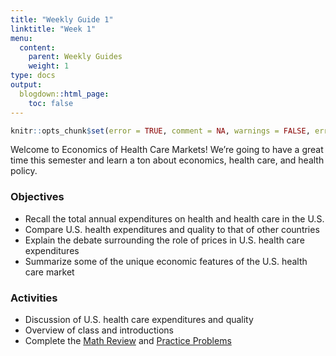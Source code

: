 ```yaml
---
title: "Weekly Guide 1"
linktitle: "Week 1"
menu:
  content:
    parent: Weekly Guides
    weight: 1
type: docs
output:
  blogdown::html_page:
    toc: false
---
```


```r
knitr::opts_chunk$set(error = TRUE, comment = NA, warnings = FALSE, errors = FALSE, messages = FALSE, tidy = FALSE, echo = FALSE)
```

Welcome to Economics of Health Care Markets! We're going to have a great time this semester and learn a ton about economics, health care, and health policy.

### Objectives
- Recall the total annual expenditures on health and health care in the U.S.
- Compare U.S. health expenditures and quality to that of other countries
- Explain the debate surrounding the role of prices in U.S. health care expenditures
- Summarize some of the unique economic features of the U.S. health care market
 
### Activities 
- Discussion of U.S. health care expenditures and quality
- Overview of class and introductions
- Complete the [Math Review](/resource/review1) and [Practice Problems](/resource/review2)

  
  
